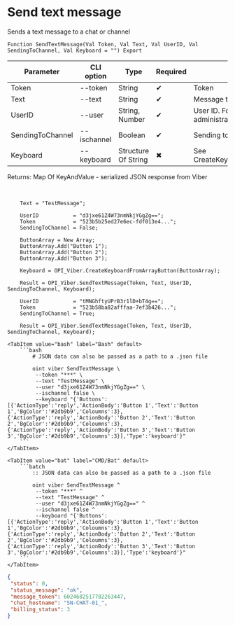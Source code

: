 ﻿---
sidebar_position: 1
---


# Send text message
 Sends a text message to a chat or channel



`Function SendTextMessage(Val Token, Val Text, Val UserID, Val SendingToChannel, Val Keyboard = "") Export`

  | Parameter | CLI option | Type | Required | Description |
  |-|-|-|-|-|
  | Token | --token | String | &#x2714; | Token |
  | Text | --text | String | &#x2714; | Message text |
  | UserID | --user | String, Number | &#x2714; | User ID. For channel > administrator, for bot > recipient |
  | SendingToChannel | --ischannel | Boolean | &#x2714; | Sending to channel or bot chat |
  | Keyboard | --keyboard | Structure Of String | &#x2716; | See CreateKeyboardFromArrayButton |

  
  Returns:  Map Of KeyAndValue - serialized JSON response from Viber

<br/>




```bsl title="1C:Enterprise/OneScript code example"
    Text = "TestMessage";

    UserID           = "d3jxe61Z4W73nmNkjYGgZg==";
    Token            = "523b5b25ed27e6ec-fdf013e4...";
    SendingToChannel = False;

    ButtonArray = New Array;
    ButtonArray.Add("Button 1");
    ButtonArray.Add("Button 2");
    ButtonArray.Add("Button 3");

    Keyboard = OPI_Viber.CreateKeyboardFromArrayButton(ButtonArray);

    Result = OPI_Viber.SendTextMessage(Token, Text, UserID, SendingToChannel, Keyboard);

    UserID           = "tMNGhftyUPrB3r1lD+bT4g==";
    Token            = "523b58ba82afffaa-7ef3b426...";
    SendingToChannel = True;

    Result = OPI_Viber.SendTextMessage(Token, Text, UserID, SendingToChannel, Keyboard);
```
 

 <Tabs>
  
    <TabItem value="bash" label="Bash" default>
        ```bash
            # JSON data can also be passed as a path to a .json file
            
            oint viber SendTextMessage \
             --token "***" \
             --text "TestMessage" \
             --user "d3jxe61Z4W73nmNkjYGgZg==" \
             --ischannel false \
             --keyboard "{'Buttons':[{'ActionType':'reply','ActionBody':'Button 1','Text':'Button 1','BgColor':'#2db9b9','Coloumns':3},{'ActionType':'reply','ActionBody':'Button 2','Text':'Button 2','BgColor':'#2db9b9','Coloumns':3},{'ActionType':'reply','ActionBody':'Button 3','Text':'Button 3','BgColor':'#2db9b9','Coloumns':3}],'Type':'keyboard'}"
        ```
    </TabItem>
  
    <TabItem value="bat" label="CMD/Bat" default>
        ```batch
            :: JSON data can also be passed as a path to a .json file
            
            oint viber SendTextMessage ^
             --token "***" ^
             --text "TestMessage" ^
             --user "d3jxe61Z4W73nmNkjYGgZg==" ^
             --ischannel false ^
             --keyboard "{'Buttons':[{'ActionType':'reply','ActionBody':'Button 1','Text':'Button 1','BgColor':'#2db9b9','Coloumns':3},{'ActionType':'reply','ActionBody':'Button 2','Text':'Button 2','BgColor':'#2db9b9','Coloumns':3},{'ActionType':'reply','ActionBody':'Button 3','Text':'Button 3','BgColor':'#2db9b9','Coloumns':3}],'Type':'keyboard'}"
        ```
    </TabItem>
</Tabs>


```json title="Result"
{
 "status": 0,
 "status_message": "ok",
 "message_token": 6024682517702263447,
 "chat_hostname": "SN-CHAT-01_",
 "billing_status": 3
}
```
